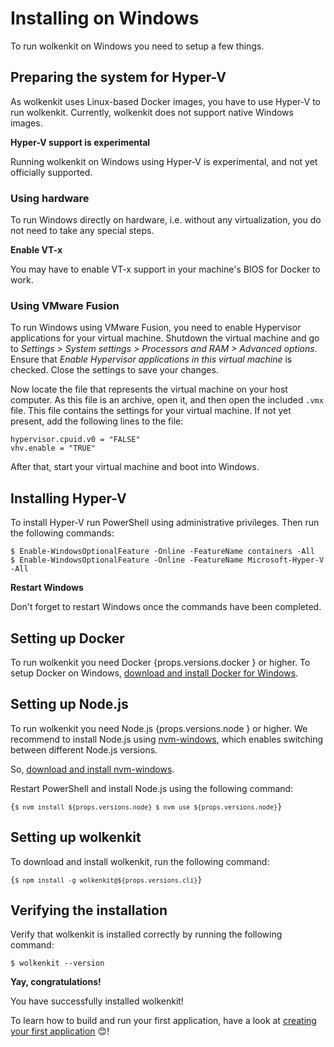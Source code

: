 
# Installing on Windows

To run wolkenkit on Windows you need to setup a few things.

## Preparing the system for Hyper-V

As wolkenkit uses Linux-based Docker images, you have to use Hyper-V to run wolkenkit. Currently, wolkenkit does not support native Windows images.

<Hint type='warning'>

  **Hyper-V support is experimental**

  Running wolkenkit on Windows using Hyper-V is experimental, and not yet officially supported.

</Hint>

### Using hardware

To run Windows directly on hardware, i.e. without any virtualization, you do not need to take any special steps.

<Hint type='warning'>

  **Enable VT-x**

  You may have to enable VT-x support in your machine's BIOS for Docker to work.

</Hint>

### Using VMware Fusion

To run Windows using VMware Fusion, you need to enable Hypervisor applications for your virtual machine. Shutdown the virtual machine and go to *Settings > System settings > Processors and RAM > Advanced options*. Ensure that *Enable Hypervisor applications in this virtual machine* is checked. Close the settings to save your changes.

Now locate the file that represents the virtual machine on your host computer. As this file is an archive, open it, and then open the included `.vmx` file. This file contains the settings for your virtual machine. If not yet present, add the following lines to the file:

```
hypervisor.cpuid.v0 = "FALSE"
vhv.enable = "TRUE"
```

After that, start your virtual machine and boot into Windows.

## Installing Hyper-V

To install Hyper-V run PowerShell using administrative privileges. Then run the following commands:

```shell
$ Enable-WindowsOptionalFeature -Online -FeatureName containers -All
$ Enable-WindowsOptionalFeature -Online -FeatureName Microsoft-Hyper-V -All
```

<Hint type='warning'>

  **Restart Windows**

  Don't forget to restart Windows once the commands have been completed.

</Hint>

## Setting up Docker

<p>
  To run wolkenkit you need Docker {props.versions.docker } or higher. To setup Docker on Windows, <a href='https://docs.docker.com/docker-for-windows/install/'>download and install Docker for Windows</a>.
</p>

## Setting up Node.js

<p>
  To run wolkenkit you need Node.js {props.versions.node } or higher. We recommend to install Node.js using <a href='https://github.com/coreybutler/nvm-windows'>nvm-windows</a>, which enables switching between different Node.js versions.
</p>

So, [download and install nvm-windows](https://github.com/coreybutler/nvm-windows#installation--upgrades).

Restart PowerShell and install Node.js using the following command:

<Code language='shell'>{`
  $ nvm install ${props.versions.node}
  $ nvm use ${props.versions.node}
`}</Code>

## Setting up wolkenkit

To download and install wolkenkit, run the following command:

<Code language='shell'>{`
  $ npm install -g wolkenkit@${props.versions.cli}
`}</Code>


## Verifying the installation

Verify that wolkenkit is installed correctly by running the following command:

```shell
$ wolkenkit --version
```

<Hint type='congrats'>

  **Yay, congratulations!**

  You have successfully installed wolkenkit!

</Hint>

To learn how to build and run your first application, have a look at [creating your first application](../creating-your-first-application/setting-the-objective) 😊!
